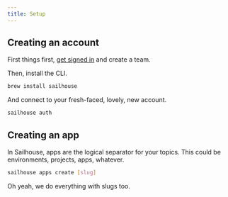 ```yaml
---
title: Setup
---
```


## Creating an account

First things first, [get signed in](https://app.sailhouse.dev) and create a team.

Then, install the CLI.
```bash
brew install sailhouse
```

And connect to your fresh-faced, lovely, new account.
```bash
sailhouse auth
```

## Creating an app

In Sailhouse, apps are the logical separator for your topics. This could be environments, projects, apps, whatever.

```bash
sailhouse apps create [slug]
```

Oh yeah, we do everything with slugs too.
